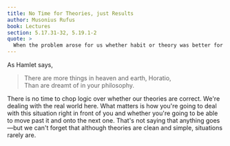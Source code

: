```yaml
---
title: No Time for Theories, just Results
author: Musonius Rufus
book: Lectures
section: 5.17.31-32, 5.19.1-2
quote: >
  When the problem arose for us whether habit or theory was better for getting virtue—if by theory is meant what teaches us correct conduct, and by habit we mean being accustomed to act according to this theory—Musonius thought habit to be more effective.
---
```


<Text>As Hamlet says,</Text>

> There are more things in heaven and earth, Horatio, <br/> Than are dreamt of in your philosophy.

There is no time to chop logic over whether our theories are correct. We're dealing with the real world here. What matters is how you're going to deal with this situation right in front of you and whether you're going to be able to move past it and onto the next one. That's not saying that anything goes—but we can't forget that although theories are clean and simple, situations rarely are.
